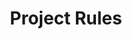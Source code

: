 ---
title: "Project Rules"
description: "Tailor Bezi to match your project specs, coding style, and communication preferences"
---